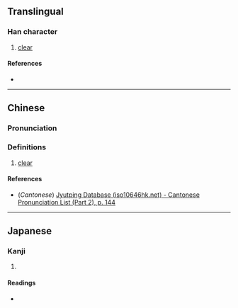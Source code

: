 {{character info/new}}
==Translingual==

===Han character===
{{Han char|rn=85|rad=水|as=12|sn=16|four=|canj=HCE|ids=⿱須水}}

# [[clear]]

====References====
* {{Han ref|kx=0651.230|dkj=18314|hdz=31734.070|uh=6F83|ud=28547}}

----

==Chinese==
{{zh-forms}}

===Pronunciation===
{{zh-pron
|m=jiǒng
|c=gwing3
|mc=
|oc=
|ma=
|cat=a
}}

===Definitions===
{{zh-hanzi}}

# [[clear]]

====References====
* (''Cantonese'') [http://www.iso10646hk.net/jp/document/download.jsp Jyutping Database (iso10646hk.net) - Cantonese Pronunciation List (Part 2), p. 144]

----

==Japanese==

===Kanji===
{{ja-kanji|grade=|rs=水12}}

# {{rfdef|ja|sort=水12}}

====Readings====
* {{ja-readings|on=[[げい]] (gei), [[きょう]] (kyō)|kun=[[きよい]] (kiyoi)}}